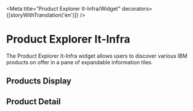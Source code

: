
<Meta
  title="Product Explorer It-Infra/Widget"
  decorators={[storyWithTranslation('en')]}
/>

# Product Explorer It-Infra
<Story id="product-explorer-it-infra-components--default" />

The Product Explorer It-Infra widget allows users to discover various IBM products on offer in a pane of expandable information tiles.

## Products Display

<Story id="product-explorer-it-infra-components-products-display--default" />

## Product Detail

<Story id="product-explorer-it-infra-components-product-detail--default" />
